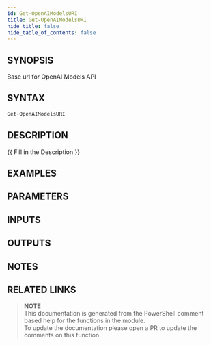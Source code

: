 ```yaml
---
id: Get-OpenAIModelsURI
title: Get-OpenAIModelsURI
hide_title: false
hide_table_of_contents: false
---
```


## SYNOPSIS

Base url for OpenAI Models API

## SYNTAX

```powershell
Get-OpenAIModelsURI
```

## DESCRIPTION

{{ Fill in the Description }}

## EXAMPLES

## PARAMETERS

## INPUTS

## OUTPUTS

## NOTES

## RELATED LINKS

> **NOTE**  
> This documentation is generated from the PowerShell comment based help for the functions in the module.  
> To update the documentation please open a PR to update the comments on this function.
